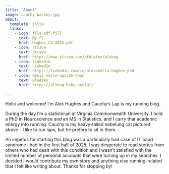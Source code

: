 ```yaml
---
title: "About"
image: cauchy-baskey.jpg
about:
  template: jolla
  links:
    - icon: file-pdf-fill
      text: My CV
      href: Hughes_CV_2025.pdf
    - icon: strava
      text: Strava
      href: https://www.strava.com/athletes/alxhug
    - icon: linkedin
      text: LinkedIn
      href: https://linkedin.com/in/alexandria-hughes-phd
    - icon: emoji-smile-upside-down
      text: Bluesky
      href: https://alxhug.bsky.social/

---
```


Hello and welcome! I'm Alex Hughes and Cauchy's Lap is my running blog. 

During the day I'm a statistician at Virginia Commonwealth University. I hold a PhD in Neuroscience and an MS in Statistics, and I carry that academic energy into running. Cauchy is my heavy-tailed nebelung cat pictured above - I like to run laps, but he prefers to sit in them.

An impetus for starting this blog was a particularly bad case of IT band syndrome I had in the first half of 2025. I was desperate to read stories from others who had dealt with this condition and I wasn't satisfied with the limited number of personal accounts that were turning up in my searches. I decided I would contribute my own story and anything else running-related that I felt like writing about. Thanks for stopping by!

